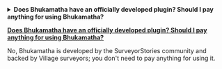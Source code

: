 <details>
<summary><b>Does Bhukamatha have an officially developed plugin? Should I pay anything for using Bhukamatha?</b></summary>

No, Bhukamatha is developed by the SurveyorStories community and backed by Village surveyors; you don't need to pay anything for using it.

</details>

[**Does Bhukamatha have an officially developed plugin? Should I pay anything for using Bhukamatha?**](#collapse1_3)

No, Bhukamatha is developed by the SurveyorStories community and backed by Village surveyors; you don't need to pay anything for using it.


